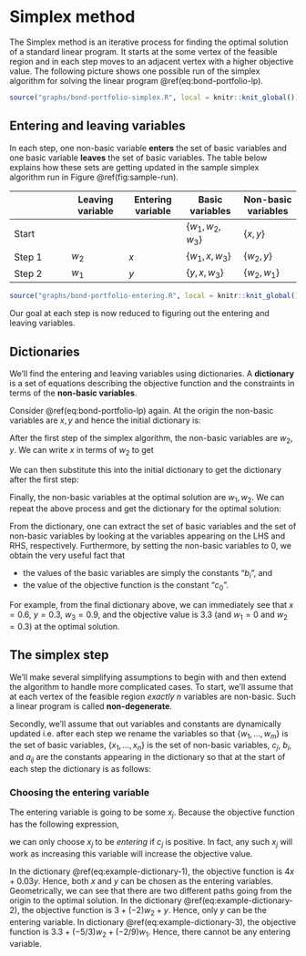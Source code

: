 # Simplex method

The Simplex method is an iterative process for finding the optimal solution of a standard linear program. It starts at the some vertex of the feasible region and in each step moves to an adjacent vertex with a higher objective value. The following picture shows one possible run of the simplex algorithm for solving the linear program \@ref(eq:bond-portfolio-lp).

```r

source("graphs/bond-portfolio-simplex.R", local = knitr::knit_global())

```

## Entering and leaving variables

In each step, one non-basic variable **enters** the set of basic variables and one basic variable **leaves** the set of basic variables. The table below explains how these sets are getting updated in the sample simplex algorithm run in Figure \@ref(fig:sample-run).

|  | Leaving variable | Entering variable | Basic variables | Non-basic variables |
| - | - | - | - | - |
| Start |  |  | $\{w_1, w_2, w_3\}$ | $\{x, y\}$ |
| Step 1 | $w_2$ | $x$ | $\{w_1, x, w_3\}$ |$\{w_2, y\}$ | 
| Step 2 | $w_1$ | $y$ | $\{y, x, w_3\}$ |$\{w_2, w_1\}$ | 

```r

source("graphs/bond-portfolio-entering.R", local = knitr::knit_global())

```

Our goal at each step is now reduced to figuring out the entering and leaving variables.

## Dictionaries

We'll find the entering and leaving variables using dictionaries. A **dictionary** is a set of equations describing the objective function and the constraints in terms of the **non-basic variables**. 

::: {.example}

Consider \@ref(eq:bond-portfolio-lp) again. At the origin the non-basic variables are $x, y$ and hence the initial dictionary is:
\begin{equation}
  \begin{array}{rlrrrr}
  \mbox{objective} & = & 0 & + & 0.04x & + & 0.03y \\
  w_1 & = & 3.6 & - & 3x & - & 6y \\
  w_2 & = & 1.5 & - & 2x & - & y \\
  w_3 & = & 1 & - & x & - & y.
  \end{array}
  (\#eq:example-dictionary-1)
\end{equation}

:::

After the first step of the simplex algorithm, the non-basic variables are $w_2, y$. We can write $x$ in terms of $w_2$ to get 

\begin{equation}
  x = 0.75 - 0.5 w_2 - 0.5 y
\end{equation}

We can then substitute this into the initial dictionary to get the dictionary after the first step: 

\begin{equation}
  \begin{array}{rlrrrr}
  \mbox{objective} & = & 3 & + & (-2)w_2 & + & y \\
  w_1 & = & 1.35 & - & (-1.5) w_2 & - & 4.5y \\
  x & = & 0.75 & - & 0.5 w_2 & - & 0.5y \\
  w_3 & = & 0.25 & - & (-0.5) w_2 & - & 0.5y.
  \end{array}
  (\#eq:example-dictionary-2)
\end{equation}

Finally, the non-basic variables at the optimal solution are $w_1, w_2$. We can repeat the above process and get the dictionary for the optimal solution:

\begin{equation}
  \begin{array}{rlrrrr}
  \mbox{objective} & = & 3.3 & + & (-5/3)w_2 & + & (-2/9)w_1 \\
  y & = & 0.3 & - & (-1/3) w_2 & - & 2/9 w_1 \\
  x & = & 0.6 & - & 2/3 w_2 & - & (-1/9) w_1 \\
  w_3 & = & 0.9 & - & (-1/3) w_2 & - & (-1/9) w_1.
  \end{array}
  (\#eq:example-dictionary-3)
\end{equation}

::: {.remark} 

From the dictionary, one can extract the set of basic variables and the set of non-basic variables by looking at the variables appearing on the LHS and RHS, respectively. Furthermore, by setting the non-basic variables to 0, we obtain the very useful fact that 

- the values of the basic variables are simply the constants "$b_i$", and 
- the value of the objective function is the constant "$c_0$".

For example, from the final dictionary above, we can immediately see that $x = 0.6$, $y = 0.3$, $w_3 = 0.9$, and the objective value is $3.3%$ (and $w_1 = 0$ and $w_2 = 0.3$) at the optimal solution.

:::


## The simplex step 

We'll make several simplifying assumptions to begin with and then extend the algorithm to handle more complicated cases.
To start, we'll assume that at each vertex of the feasible region *exactly* $n$ variables are non-basic. 
Such a linear program is called **non-degenerate**.

Secondly, we'll assume that out variables and constants are dynamically updated i.e. after each step we rename the variables so that $\{w_1, \dots, w_m\}$ is the set of basic variables, $\{x_1, \dots, x_n\}$ is the set of non-basic variables, $c_j$, $b_i$, and $a_{ij}$ are the constants appearing in the dictionary so that at the start of each step the dictionary is as follows:


\begin{equation}
  \begin{array}{rrrrrrrrrr}
  \mbox{objective} & = & c_0 & + & c_1x_1 & + & \dots & + & c_nx_n \\
      w_1 & = & b_1 & - & a_{11} x_1 & - & \dots & - & a_{1n} x_n \\
      w_2 & = & b_2 & - & a_{21} x_1 & - & \dots & - & a_{2n} x_n \\
      & & & & & \vdots &  \\
      w_m & = & b_m & - & a_{m1} x_1 & - & \dots & - & a_{mn} x_n 
  \end{array} 
  (\#eq:standard-dictionary)
\end{equation}

### Choosing the entering variable

The entering variable is going to be some $x_j$. Because the objective function has the following expression, 

\begin{align}
  \mbox{objective} =  c_0  +  c_1x_1  +  \dots  +  c_nx_n
\end{align}

we can only choose $x_j$ to be *entering* if $c_j$ is positive. In fact, any such $x_j$ will work as increasing this variable will increase the objective value. 

::: {.example}
In the dictionary \@ref(eq:example-dictionary-1), the objective function is $4x + 0.03y$. Hence, both $x$ and $y$ can be chosen as the entering variables. Geometrically, we can see that there are two different paths going from the origin to the optimal solution. In the dictionary \@ref(eq:example-dictionary-2), the objective function is $3 + (-2)w_2 + y$. Hence, only $y$ can be the entering variable. In dictionary \@ref(eq:example-dictionary-3), the objective function is $3.3 + (-5/3)w_2 + (-2/9)w_1$. Hence, there cannot be any entering variable.
:::

<!-- ### Choosing the leaving variable

Suppose we've chosen the entering variable to be $x_j$. We next need to decide how much we can increase $x_j$ by without leaving the feasible region.  -->